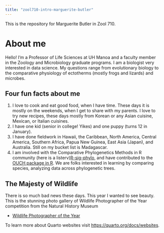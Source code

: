 ```yaml
---
title: "zool710-intro-marguerite-butler"
---
```


This is the repository for Marguerite Butler in Zool 710.

# About me

Hello! I'm a Professor of Life Sciences at UH Manoa and a faculty member in the Zoology and Microbiology graduate programs. I am a biologist very interested in data science. My questions range from evolutionary biology to the comparative physiology of ectotherms (mostly frogs and lizards) and microbes.

## Four fun facts about me

1. I love to cook and eat good food, when I have time. These days it is mostly on the weekends, when I get to share with my parents. I love to try new recipes, these days mostly from Korean or any Asian cuisine, Mexican, or Italian cuisines.
2. I have one kid (senior in college! Yikes) and one puppy (turns 12 in January).
3. I have done fieldwork in Hawaii, the Caribbean, North America, Central America, Southern Africa, Papua New Guinea, East Asia (Japan), and Australia. Still on my bucket list is Madagascar.
4. I am involved with the Comparative Phylogenetics Methods in R community (here is a listerv)[R-sig-phylo](https://stat.ethz.ch/mailman/listinfo/r-sig-phylo), and have contributed to the [OUCH package in R](https://kingaa.github.io/ouch/). We are folks interested in learning by comparing species, analyzing data across phylogenetic trees.

## The Majesty of Wildlife

There is so much bad news these days. This year I wanted to see beauty. This is the stunning photo gallery of Wildlife Photographer of the Year competition from the Natural History Museum

- [Wildlife Photographer of the Year](https://www.nhm.ac.uk/wpy/gallery)

To learn more about Quarto websites visit <https://quarto.org/docs/websites>.
